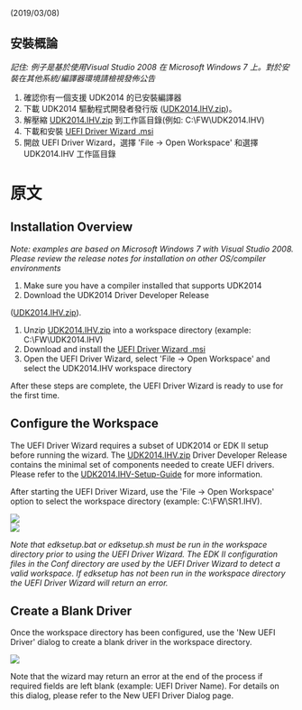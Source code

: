 (2019/03/08)

==安裝概論==
''記住: 例子是基於使用Visual Studio 2008 在 Microsoft Windows 7 上。對於安裝在其他系統/編譯器環境請檢視發佈公告''

# 確認你有一個支援 UDK2014 的已安裝編譯器
# 下載 UDK2014 驅動程式開發者發行版 ([https://github.com/tianocore-docs/Docs/raw/master/Driver_Developer/UDK2014.IHV.zip UDK2014.IHV.zip])。
# 解壓縮 [https://github.com/tianocore-docs/Docs/raw/master/Driver_Developer/UDK2014.IHV.zip UDK2014.IHV.zip] 到工作區目錄(例如: C:\FW\UDK2014.IHV)
#下載和安裝 [https://github.com/tianocore-docs/Docs/raw/master/Driver_Developer/UefiDriverWizard.msi UEFI Driver Wizard .msi]
# 開啟 UEFI Driver Wizard，選擇 'File -> Open Workspace' 和選擇 UDK2014.IHV 工作區目錄

= 原文 =
== Installation Overview ==
''Note: examples are based on Microsoft Windows 7 with Visual Studio 2008. Please review the release notes for installation on other OS/compiler environments''

# Make sure you have a compiler installed that supports UDK2014
# Download the UDK2014 Driver Developer Release 
([https://github.com/tianocore-docs/Docs/raw/master/Driver_Developer/UDK2014.IHV.zip UDK2014.IHV.zip]).
# Unzip [https://github.com/tianocore-docs/Docs/raw/master/Driver_Developer/UDK2014.IHV.zip UDK2014.IHV.zip] into a workspace directory (example: C:\FW\UDK2014.IHV)
# Download and install the [https://github.com/tianocore-docs/Docs/raw/master/Driver_Developer/UefiDriverWizard.msi UEFI Driver Wizard .msi]
# Open the UEFI Driver Wizard, select 'File -> Open Workspace' and select the UDK2014.IHV workspace directory

After these steps are complete, the UEFI Driver Wizard is ready to use for the first time.

== Configure the Workspace ==

The UEFI Driver Wizard requires a subset of UDK2014 or EDK II setup before running the wizard. The [https://github.com/tianocore-docs/Docs/raw/master/Driver_Developer/UDK2014.IHV.zip  UDK2014.IHV.zip] Driver Developer Release contains the minimal set of components needed to create UEFI drivers. Please refer to the [[UDK2014.IHV-Setup-Guide]] for more information.

After starting the UEFI Driver Wizard, use the 'File -> Open Workspace' option to select the workspace directory (example: C:\FW\SR1.IHV).


<img src="https://raw.githubusercontent.com/tianocore/tianocore.github.io/master/images/UEFIDriverWizard01.png" > 
<br> 
<img src="https://raw.githubusercontent.com/tianocore/tianocore.github.io/master/images/UEFIDriverWizard02.png" >


''Note that edksetup.bat or edksetup.sh must be run in the workspace directory prior to using the UEFI Driver Wizard. The EDK II configuration files in the Conf directory are used by the UEFI Driver Wizard to detect a valid workspace. If edksetup has not been run in the workspace directory the UEFI Driver Wizard will return an error.''

== Create a Blank Driver ==

Once the workspace directory has been configured, use the 'New UEFI Driver' dialog to create a blank driver in the workspace directory.

<img src="https://raw.githubusercontent.com/tianocore/tianocore.github.io/master/images/UEFIDriverWizard03.png" >

Note that the wizard may return an error at the end of the process if required fields are left blank (example: UEFI Driver Name). For details on this dialog, please refer to the New UEFI Driver Dialog page.

<!-- [[Category:UEFI Driver Wizard]] -->
<!-- [[Category:Driver]] -->
<!-- [[Category:IHV]] -->
<!-- [[Category:EDKII]] -->